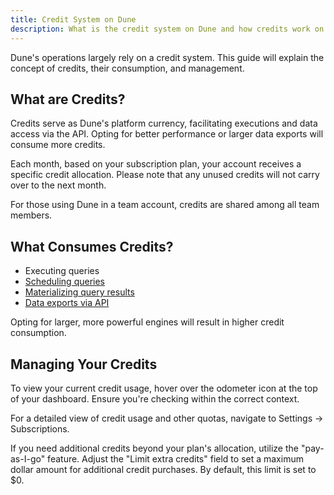 ```yaml
---
title: Credit System on Dune
description: What is the credit system on Dune and how credits work on Dune
---
```


Dune's operations largely rely on a credit system. This guide will explain the concept of credits, their consumption, and management.

## What are Credits?
Credits serve as Dune's platform currency, facilitating executions and data access via the API. Opting for better performance or larger data exports will consume more credits.

Each month, based on your subscription plan, your account receives a specific credit allocation. Please note that any unused credits will not carry over to the next month.

For those using Dune in a team account, credits are shared among all team members.

## What Consumes Credits?

- Executing queries
- [Scheduling queries](/web-app/query-editor/query-scheduler)
- [Materializing query results](query-engine/materialized-views)
- [Data exports via API](api-reference/query-api/endpoint/get-query-result)

<Note>Opting for larger, more powerful engines will result in higher credit consumption.</Note>

## Managing Your Credits

To view your current credit usage, hover over the odometer icon at the top of your dashboard. Ensure you're checking within the correct context.



For a detailed view of credit usage and other quotas, navigate to Settings → Subscriptions.



If you need additional credits beyond your plan's allocation, utilize the "pay-as-I-go" feature. Adjust the "Limit extra credits" field to set a maximum dollar amount for additional credit purchases. By default, this limit is set to $0.

